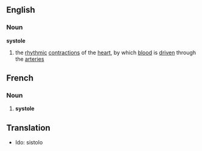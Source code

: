 ==English==
===Noun===
{{wikipedia}}
'''systole'''
#the [[rhythmic]] [[contraction]]s of the [[heart]], by which [[blood]] is [[driven]] through the [[arteries]]

==French==
===Noun===

# '''systole'''


==Translation==

* Ido: sistolo